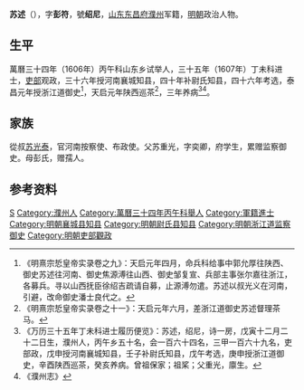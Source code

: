 '''苏述'''（{{bd|？||？||}}），字'''彭符'''，號'''绍尼'''，[[山东|山东]][[东昌府|东昌府]][[濮州|濮州]]军籍，[[明朝|明朝]]政治人物。

== 生平 ==
萬曆三十四年（1606年）丙午科山东乡试举人，三十五年（1607年）丁未科进士，[[吏部|吏部]]观政，三十六年授河南襄城知县，四十年补尉氏知县，四十六年考选，泰昌元年授浙江道御史<ref>《明熹宗悊皇帝实录卷之九》：天启元年四月，命兵科给事中郭允厚往陕西、御史苏述往河南、御史焦源溥往山西、御史邹复宣、兵部主事张尔嘉往浙江，各募兵。寻以山西抚臣徐绍吉疏请自募，止源溥勿遣。苏述以叔光义在河南，引避，改命御史潘士良代之。</ref>，天启元年陕西巡茶<ref>《明熹宗悊皇帝实录卷之十一》：天启元年六月，差浙江道御史苏述督理茶马。</ref>，三年养病<ref>《万历三十五年丁未科进士履历便览》：苏述，绍尼，诗一房，戊寅十二月二十二日生，濮州人，丙午乡五十名，会一百六十四名，三甲一百六十九名，吏部政，戊申授河南襄城知县，壬子补尉氏知县，戊午考选，庚申授浙江道御史，辛酉陕西巡茶，癸亥养病。曾祖保家；祖桨；父重光，廪生。</ref><ref>《濮州志》</ref>。

== 家族 ==
從叔[[苏光泰|苏光泰]]，官河南按察使、布政使。父苏重光，字奕卿，府学生，累赠监察御史。母彭氏，赠孺人。

==参考资料==
{{reflist}}

{{萬曆三十五年丁未科殿試金榜}}

{{Authority control}}

{{DEFAULTSORT:}}
[[Category:苏姓|S]]
[[Category:濮州人|Category:濮州人]]
[[Category:萬曆三十四年丙午科舉人|Category:萬曆三十四年丙午科舉人]]
[[Category:軍籍進士|Category:軍籍進士]]
[[Category:明朝襄城县知县|Category:明朝襄城县知县]]
[[Category:明朝尉氏县知县|Category:明朝尉氏县知县]]
[[Category:明朝浙江道监察御史|Category:明朝浙江道监察御史]]
[[Category:明朝吏部觀政|Category:明朝吏部觀政]]


{{明朝人物小作品}}